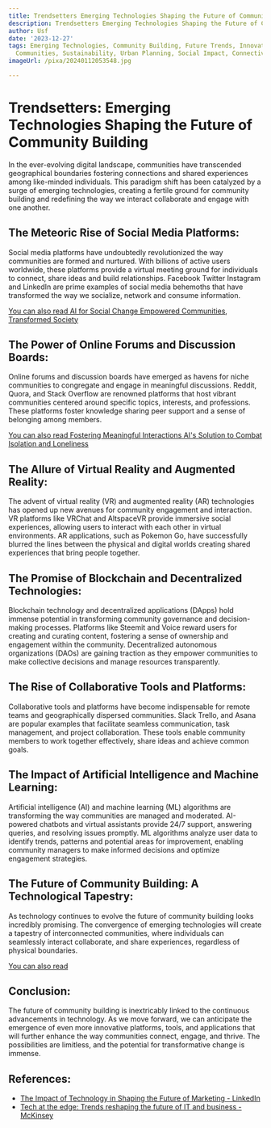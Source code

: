 ```yaml
---
title: Trendsetters Emerging Technologies Shaping the Future of Community Building
description: Trendsetters Emerging Technologies Shaping the Future of Community Building
author: Usf
date: '2023-12-27'
tags: Emerging Technologies, Community Building, Future Trends, Innovation, Smart
  Communities, Sustainability, Urban Planning, Social Impact, Connectivity, Digitalization
imageUrl: /pixa/20240112053548.jpg

---
```

#  **Trendsetters: Emerging Technologies  Shaping the Future of Community Building**

In the ever-evolving digital landscape, communities have transcended geographical boundaries fostering connections and shared experiences among like-minded individuals. This paradigm shift has been catalyzed  by  a  surge of emerging technologies, creating a fertile ground for community building and redefining the way we interact collaborate and engage with  one another.

## **The Meteoric Rise  of Social Media Platforms:**

Social media platforms have undoubtedly revolutionized  the way  communities  are formed and nurtured. With billions of active users worldwide, these platforms provide a virtual meeting ground for individuals  to connect, share ideas and build relationships. Facebook Twitter Instagram and LinkedIn are prime examples of social media behemoths that have transformed the  way we socialize, network and consume information.

[You can also  read AI for Social Change Empowered Communities, Transformed Society](AI%20for%20Social%20Change%20Empowered%20Communities%2C%20Transformed%20Society)


## **The Power of Online Forums and Discussion Boards:**

Online forums and  discussion boards have emerged as havens  for niche communities to  congregate  and engage in meaningful discussions. Reddit,  Quora,  and Stack Overflow are renowned platforms that  host vibrant communities centered around specific  topics,  interests, and professions. These platforms foster knowledge  sharing peer support and a sense of belonging  among members.

[You  can also  read Fostering Meaningful Interactions AI's Solution to Combat Isolation and Loneliness](Fostering%20Meaningful%20Interactions%20AI%27s%20Solution%20to%20Combat%20Isolation%20and%20Loneliness)


##  **The Allure of Virtual Reality  and Augmented  Reality:**

The advent of virtual reality (VR)  and augmented reality (AR)  technologies has opened up new avenues  for  community engagement and interaction. VR platforms like VRChat and AltspaceVR provide immersive social experiences, allowing users to interact with each other in virtual environments. AR  applications, such as Pokemon Go, have successfully blurred the  lines between the physical and digital worlds creating shared experiences that bring people  together.

##  **The Promise of Blockchain and Decentralized Technologies:**

Blockchain technology and decentralized applications (DApps) hold immense potential in transforming community governance and decision-making processes. Platforms like Steemit  and Voice reward users for creating and curating content, fostering a sense of ownership and engagement within the community. Decentralized autonomous organizations (DAOs) are gaining traction as they empower communities to make collective  decisions  and manage  resources transparently.

## **The Rise of Collaborative Tools and Platforms:**

Collaborative tools and platforms have become indispensable for remote teams  and geographically dispersed communities. Slack Trello, and Asana are popular examples that facilitate seamless communication, task management, and project collaboration. These tools enable community members to work together effectively, share ideas  and achieve common goals.

##  **The Impact of Artificial Intelligence and Machine Learning:**

Artificial intelligence (AI) and machine learning (ML) algorithms  are transforming the way communities are managed and moderated. AI-powered chatbots and virtual assistants provide 24/7 support, answering queries, and resolving issues promptly. ML algorithms analyze user data to identify trends, patterns and potential areas for improvement, enabling community managers to make informed  decisions and  optimize engagement strategies.

##  **The Future of Community Building: A Technological Tapestry:**

As technology continues to evolve the future of community building looks incredibly promising. The convergence of emerging technologies will create a tapestry of  interconnected communities, where individuals  can seamlessly interact collaborate, and share experiences, regardless of physical  boundaries.

[You  can also read ]()


## **Conclusion:**

The future of  community building is inextricably linked to the continuous advancements in technology. As we move forward, we can anticipate the emergence of even more innovative platforms, tools, and applications that will further enhance  the way communities connect, engage, and thrive. The possibilities are limitless, and the  potential for transformative change is immense.

## References:
- [The Impact of Technology in Shaping the Future of Marketing - LinkedIn](https://www.linkedin.com/pulse/impact-technology-shaping-future-marketing-revinc)
- [Tech at the edge: Trends reshaping the future of IT and business - McKinsey](https://www.mckinsey.com/capabilities/mckinsey-digital/our-insights/tech-at-the-edge-trends-reshaping-the-future-of-it-and-business)
